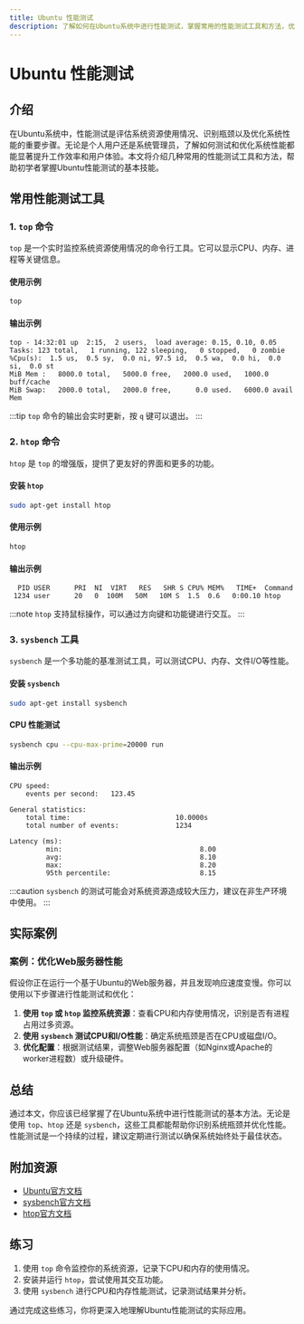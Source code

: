 ```yaml
---
title: Ubuntu 性能测试
description: 了解如何在Ubuntu系统中进行性能测试，掌握常用的性能测试工具和方法，优化系统性能。
---
```


# Ubuntu 性能测试

## 介绍

在Ubuntu系统中，性能测试是评估系统资源使用情况、识别瓶颈以及优化系统性能的重要步骤。无论是个人用户还是系统管理员，了解如何测试和优化系统性能都能显著提升工作效率和用户体验。本文将介绍几种常用的性能测试工具和方法，帮助初学者掌握Ubuntu性能测试的基本技能。

## 常用性能测试工具

### 1. `top` 命令

`top` 是一个实时监控系统资源使用情况的命令行工具。它可以显示CPU、内存、进程等关键信息。

#### 使用示例

```bash
top
```

#### 输出示例

```
top - 14:32:01 up  2:15,  2 users,  load average: 0.15, 0.10, 0.05
Tasks: 123 total,   1 running, 122 sleeping,   0 stopped,   0 zombie
%Cpu(s):  1.5 us,  0.5 sy,  0.0 ni, 97.5 id,  0.5 wa,  0.0 hi,  0.0 si,  0.0 st
MiB Mem :   8000.0 total,   5000.0 free,   2000.0 used,   1000.0 buff/cache
MiB Swap:   2000.0 total,   2000.0 free,      0.0 used.   6000.0 avail Mem
```

:::tip
`top` 命令的输出会实时更新，按 `q` 键可以退出。
:::

### 2. `htop` 命令

`htop` 是 `top` 的增强版，提供了更友好的界面和更多的功能。

#### 安装 `htop`

```bash
sudo apt-get install htop
```

#### 使用示例

```bash
htop
```

#### 输出示例

```
  PID USER      PRI  NI  VIRT   RES   SHR S CPU% MEM%   TIME+  Command
 1234 user      20   0  100M   50M   10M S  1.5  0.6   0:00.10 htop
```

:::note
`htop` 支持鼠标操作，可以通过方向键和功能键进行交互。
:::

### 3. `sysbench` 工具

`sysbench` 是一个多功能的基准测试工具，可以测试CPU、内存、文件I/O等性能。

#### 安装 `sysbench`

```bash
sudo apt-get install sysbench
```

#### CPU 性能测试

```bash
sysbench cpu --cpu-max-prime=20000 run
```

#### 输出示例

```
CPU speed:
    events per second:   123.45

General statistics:
    total time:                          10.0000s
    total number of events:              1234

Latency (ms):
         min:                                  8.00
         avg:                                  8.10
         max:                                  8.20
         95th percentile:                      8.15
```

:::caution
`sysbench` 的测试可能会对系统资源造成较大压力，建议在非生产环境中使用。
:::

## 实际案例

### 案例：优化Web服务器性能

假设你正在运行一个基于Ubuntu的Web服务器，并且发现响应速度变慢。你可以使用以下步骤进行性能测试和优化：

1. **使用 `top` 或 `htop` 监控系统资源**：查看CPU和内存使用情况，识别是否有进程占用过多资源。
2. **使用 `sysbench` 测试CPU和I/O性能**：确定系统瓶颈是否在CPU或磁盘I/O。
3. **优化配置**：根据测试结果，调整Web服务器配置（如Nginx或Apache的worker进程数）或升级硬件。

## 总结

通过本文，你应该已经掌握了在Ubuntu系统中进行性能测试的基本方法。无论是使用 `top`、`htop` 还是 `sysbench`，这些工具都能帮助你识别系统瓶颈并优化性能。性能测试是一个持续的过程，建议定期进行测试以确保系统始终处于最佳状态。

## 附加资源

- [Ubuntu官方文档](https://ubuntu.com/documentation)
- [sysbench官方文档](https://github.com/akopytov/sysbench)
- [htop官方文档](https://htop.dev/)

## 练习

1. 使用 `top` 命令监控你的系统资源，记录下CPU和内存的使用情况。
2. 安装并运行 `htop`，尝试使用其交互功能。
3. 使用 `sysbench` 进行CPU和内存性能测试，记录测试结果并分析。

通过完成这些练习，你将更深入地理解Ubuntu性能测试的实际应用。